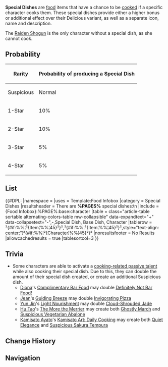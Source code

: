 {{Terminology Infobox
|image        = Cooking Character Select.png
|caption      = 
|type         = Food
}}
'''Special Dishes''' are [[food]] items that have a chance to be [[Cooking|cooked]] if a specific character cooks them. These special dishes provide either a higher bonus or additional effect over their Delicious variant, as well as a separate icon, name and description.

The [[Raiden Shogun]] is the only character without a special dish, as she cannot cook.

==Probability==
{| class="fandom-table"
! rowspan="2" | Rarity !! colspan="3" | Probability of producing a Special Dish
|-
! Suspicious !! Normal !! Delicious
|-
| 1-Star || 10% || 15% || 20%
|-
| 2-Star || 10% || 10% || 15%
|-
| 3-Star || 5% || 10% || 15%
|-
| 4-Star || 5% || 5% || 10%
|}

==List==
{{#DPL:
|namespace =
|uses = Template:Food Infobox
|category = Special Dishes
|resultsheader = There are '''%PAGES%''' special dishes:\n
|include = {Food Infobox}:%PAGE%:base:character
|table = class="article-table sortable alternating-colors-table mw-collapsible" data-expandtext="+" data-collapsetext="-",-,Special Dish, Base Dish, Character
|tablerow = ²{#if:%%¦²{Item¦%%¦45}²}²,²{#if:%%¦²{Item¦%%¦45}²}²,style="text-align: center;"¦²{#if:%%¦²{Character¦%%¦45}²}²
|noresultsfooter = No Results
|allowcachedresults = true
|tablesortcol=3
}}

==Trivia==
* Some characters are able to activate a [[Cooking#Character Bonuses|cooking-related passive talent]] while also cooking their special dish. Due to this, they can double the amount of their special dish created, or create an additional Suspicious dish.
** [[Diona]]'s [[Complimentary Bar Food]] may double [[Definitely Not Bar Food!]]
** [[Jean]]'s [[Guiding Breeze]] may double [[Invigorating Pizza]]
** [[Yun Jin]]'s [[Light Nourishment]] may double [[Cloud-Shrouded Jade]]
** [[Hu Tao]]'s [[The More the Merrier]] may create both [[Ghostly March]] and [[Suspicious Vegetarian Abalone]]
** [[Kamisato Ayato]]'s [[Kamisato Art: Daily Cooking]] may create both [[Quiet Elegance]] and [[Suspicious Sakura Tempura]]

==Change History==
{{Change History|1.0}}

==Navigation==
{{Food Navbox|Special Dishes}}